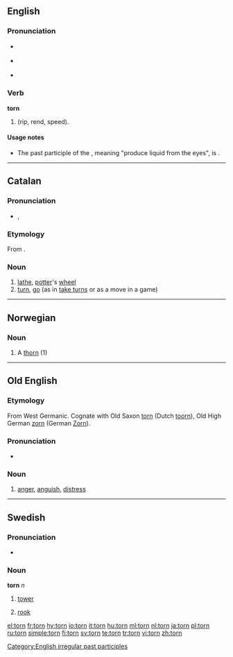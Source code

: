 {{wikipedia|dab=torn}}
==English==

===Pronunciation===
* {{a|UK}} {{IPA|/tɔː(ɹ)n/}}
*: {{audio|en-uk-torn.ogg|Audio (UK)}}
* {{a|US}} {{IPA|/toʊrn/|/tɔrn/}}
*: {{audio|en-us-torn.ogg|Audio (US)}}
* {{rhymes|ɔː(r)n}}

===Verb===
'''torn'''

# {{past participle of|[[tear]]|nodot=9}} (rip, rend, speed).

====Usage notes====
* The past participle of the {{term|tear}}, meaning "produce liquid from the eyes", is {{term|teared}}.

[[Category:English irregular past participles]]

----

==Catalan==

===Pronunciation===
* {{IPA|/torn/|lang=ca}},

===Etymology===
From {{etyl|la|ca}} ''{{term|tornus|lang=la}}''.

===Noun===
{{ca-noun|m}}

# [[lathe]], [[potter]]'s [[wheel]]
# [[turn]], [[go]] (as in [[take turns]] or as a move in a game)

----

==Norwegian==

===Noun===
{{no-noun-c|torn}}

# A [[thorn]] (1)

----

==Old English==

===Etymology===
From West Germanic.  Cognate with Old Saxon [[#Old Saxon|torn]] (Dutch [[toorn]]), Old High German [[zorn]] (German [[Zorn]]).

===Pronunciation===
* {{IPA|/torn/|lang=ang}}

===Noun===
{{ang-noun|g=n|pl=[[torn]]}}

# [[anger]], [[anguish]], [[distress]]

----

==Swedish==

===Pronunciation===
* {{audio|Sv-torn.ogg|audio}}

===Noun===
{{sv-noun-n-zero}}
'''torn''' ''n''

# [[tower]]
# {{context|chess|lang=sv}} [[rook]]

[[el:torn]]
[[fr:torn]]
[[hy:torn]]
[[io:torn]]
[[it:torn]]
[[hu:torn]]
[[ml:torn]]
[[nl:torn]]
[[ja:torn]]
[[pl:torn]]
[[ru:torn]]
[[simple:torn]]
[[fi:torn]]
[[sv:torn]]
[[te:torn]]
[[tr:torn]]
[[vi:torn]]
[[zh:torn]]